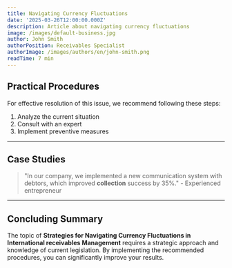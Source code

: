 ```yaml
---
title: Navigating Currency Fluctuations
date: '2025-03-26T12:00:00.000Z'
description: Article about navigating currency fluctuations
image: /images/default-business.jpg
author: John Smith
authorPosition: Receivables Specialist
authorImage: /images/authors/en/john-smith.png
readTime: 7 min
---
```

## Practical Procedures

For effective resolution of this issue, we recommend following these steps:

1. Analyze the current situation
2. Consult with an expert
3. Implement preventive measures



---

## Case Studies

> "In our company, we implemented a new communication system with debtors, which improved **collection** success by 35%." - Experienced entrepreneur



---

## Concluding Summary

The topic of **Strategies for Navigating Currency Fluctuations in International **receivables** Management** requires a strategic approach and knowledge of current legislation. By implementing the recommended procedures, you can significantly improve your results.
